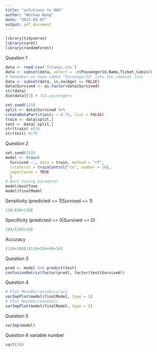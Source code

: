 ```yaml
---
title: "solutions to HW5"
author: "Weihao Wang"
date: "2023-03-07"
output: pdf_document
---
```


```r
library(tidyverse)
library(caret)
library(randomForest)
```

Question 1
```r
data <- read.csv('Titanic.csv')
data <- subset(data, select = -c(PassengerId,Name,Ticket,Cabin))
# Remember we have added "PassengerId" into the removal list
data <- subset(data, is.na(Age) == FALSE)
data$Survived <- as.factor(data$Survived)
str(data)
dim(data)[1] # 714 passengers

set.seed(123)
split <- data$Survived %>% 
createDataPartition(p = 0.75, list = FALSE)
train <- data[split,]
test <- data[-split,]
str(train) #536
str(test) #178
```

Question 2
```r
set.seed(123)
model <- train(
  Survived ~., data = train, method = "rf",
  trControl = trainControl("cv", number = 10),
  importance = TRUE
  )
# Best tuning parameter
model$bestTune
model$finalModel
```

Sensitivity (predicted == 1|Survived == 1)
```r
138/(80+138)
```
Specificity (predicted == 0|Survived == 0)
```r
284/(284+34)
```
Accuracy
```r
(138+284)/(138+284+80+34)
```

Question 3
```r
pred <- model %>% predict(test)
confusionMatrix(factor(pred), factor(test$Survived))
```

Question 4
```r
# Plot MeanDecreaseAccuracy
varImpPlot(model$finalModel, type = 1)
# Plot MeanDecreaseGini
varImpPlot(model$finalModel, type = 2)
```

Question 5
```r
varImp(model)
```

Question 6
variable number
```r
sqrt(36)
```